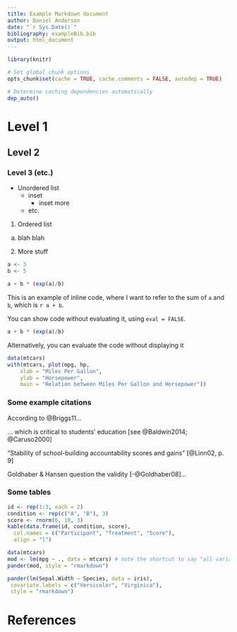 ```yaml
---
title: Example Markdown document
author: Daniel Anderson
date: "`r Sys.Date()`"
bibliography: exampleBib.bib
output: html_document
---
```


```r
library(knitr)

# Set global chunk options
opts_chunk$set(cache = TRUE, cache.comments = FALSE, autodep = TRUE)

# Determine caching dependencies automatically
dep_auto()
```

# Level 1

## Level 2

### Level 3 (etc.)


* Unordered list
  - inset
    + inset more
  - etc.

1. Ordered list
  a. blah blah
2. More stuff

```r
a <- 3
b <- 5

a + b * (exp(a)/b)
```

This is an example of inline code, where I want to refer to the sum of `a` and
  `b`, which is `r a + b`.


You can show code without evaluating it, using `eval = FALSE`. 

```r
a + b * (exp(a)/b)
```

Alternatively, you can evaluate the code without displaying it

```r
data(mtcars)
with(mtcars, plot(mpg, hp, 
	xlab = "Miles Per Gallon", 
	ylab = "Horsepower",
	main = "Relation between Miles Per Gallon and Horsepower"))
```

### Some example citations

According to @Briggs11...


... which is critical to students' education [see @Baldwin2014; @Caruso2000]


"Stability of school-building accountability scores and gains" [@Linn02, p. 9]


Goldhaber & Hansen question the validity [-@Goldhaber08]...


### Some tables

```r
id <- rep(1:3, each = 2)
condition <- rep(c("A", "B"), 3)
score <- rnorm(6, 10, 3)
kable(data.frame(id, condition, score),
  col.names = c("Participant", "Treatment", "Score"),
  align = "l")

data(mtcars)
mod <- lm(mpg ~ ., data = mtcars) # note the shortcut to say "all variables"
pander(mod, style = "rmarkdown")

pander(lm(Sepal.Width ~ Species, data = iris),
 covariate.labels = c("Versicolor", "Virginica"),
 style = "rmarkdown")
```

# References
